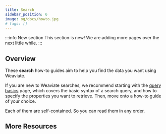 ```yaml
---
title: Search
sidebar_position: 0
image: og/docs/howto.jpg
# tags: []
---
```


:::info New section
This section is new! We are adding more pages over the next little while.
:::

## Overview

These **search** how-to guides aim to help you find the data you want using Weaviate.


<BasicPrereqs />

If you are new to Weaviate searches, we recommend starting with the [query basics](./basics.mdx) page, which covers the basic syntax of a search query, and how to specify the properties you want to retrieve. Then, move onto a how-to guide of your choice.

<!-- Then we have separate how-to guides for:

- [Semantic](./semantic.mdx): Based on the concept of "similarity" of information; comparing objects in their "*vector space*".
- [BM25](./bm25.mdx): A word "weight" based search algorithm.
- [Hybrid](./hybrid.mdx): Combines scalar and vector search. -->

Each of them are self-contained. So you can read them in any order.

<!-- ### When to use which search type

:::note TODO
Briefly cover (a flowchart?) of when to use which search type.
::: -->

## More Resources


<DocsMoreResources />
